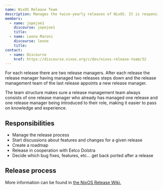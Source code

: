 ```yaml
---
name: NixOS Release Team
description: Manages the twice-yearly releases of NixOS. It is responsible the entire release process from setting the roadmap to uploading the artifacts.
members:
  - name: jopejoe1
    discourse: jopejoe1
    title:
  - name: Leona Maroni
    discourse: leona
    title:
contact:
  - name: Discourse
    href: https://discourse.nixos.org/c/dev/nixos-release-team/32
---
```


For each release there are two release managers. After each release the release manager having managed two releases steps down and the release management team of the last release appoints a new release manager.

The team structure makes sure a release management team always consists of one release manager who already has managed one release and one release manager being introduced to their role, making it easier to pass on knowledge and experience.

## Responsibilities

- Manage the release process
- Start discussions about features and changes for a given release
- Create a roadmap
- Release in cooperation with Eelco Dolstra
- Decide which bug fixes, features, etc... get back ported after a release

## Release process

More information can be found in [the NixOS Release Wiki.](https://nixos.github.io/release-wiki/Home.html)
